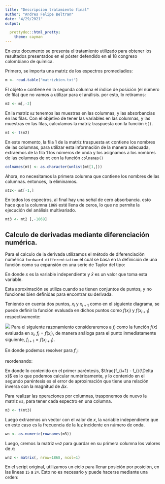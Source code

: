 ```yaml
---
title: "Descripcion tratamiento final"
author: "Andres Felipe Beltran"
date: "4/29/2021"
output:   

  prettydoc::html_pretty:
    theme: cayman
---
```


En este documento se presenta el tratamiento utilizado para obtener los resultados presentados en el póster defendido en el 18 congreso colombiano de química.

Primero, se importa una matriz de los espectros promediadios:

```r
m <- read.table("matrizbien.txt")
```

El objeto `m` contiene en la segunda columna el índice de posición (el número de fila) que no vamos a utilizar para el análisis. por esto, lo retiramos:

```r
m2 <- m[,-2]
```

En la matriz `m2` tenemos las muestras en las columnas, y las absorbancias en las filas. Con el objetivo de tener las variables en las columnas, y las muestras en las filas, calculamos la matriz traspuesta con la función `t()`.

```r
mt <- t(m2)
```

En este momento, la fila 1 de la matriz traspuesta `mt` contiene los nombres de las columnas, para utilizar esta información de la manera adecuada, extraemos de la fila 1 los números de onda y los asignamos a los nombres de las columnas de `mt` con la función `colnames()`

```r
colnames(mt) <- as.character(unlist(mt[1,]))
```

Ahora, no necesitamos la primera columna que contiene los nombres de las columnas. entonces, la eliminamos.

```r
mt2<- mt[-1,]
```


En todos los espectros, al final hay una señal de cero absorbancia. esto hace que la columna `1869` esté llena de ceros, lo que no permite la ejecución del análisis multivariado.

```r
mt3 <- mt2 [,-1869]
```

## Calculo de derivadas mediante diferenciación numérica.

Para el calculo de la derivada utilizamos el método de diferenciación numérica `fordward differentiation` el cual se basa en  la definición de una función como su expansión en una serie de Taylor del tipo:

\begin{align}
f(x) = f(\bar{x}) + f'(\bar{x})\Delta x + f''(\bar{x})\frac{\Delta x^2}{2!} + f'''(\bar{x}) \frac{\Delta x^3}{3!} + O(\Delta x ^4)
\end{align}

En donde $x$ es la variable independiente y $\bar{x}$ es un valor que toma esta variable.


Esta aproximación se utiliza cuando se tienen conjuntos de puntos, y no funciones bien definidas para encontrar su derivada.

Teniendo en cuenta dos puntos, $x_i$ y $x_{i+1}$ como en el siguiente diagrama, se puede definir la función evaluada en dichos puntos como $f(x_i)$ y $f(x_{i+1})$ respectivamente:

![](img/graphdiff.svg)
 Para el siguiente razonamiento consideraremos a $f_i$ como la función $f(x)$ evaluada en $x_i$, $f_i = f(x_i)$, de manera análoga para el punto inmediatamente siguiente, $f_{i+1} = f(x _ {i+1})$.

\begin{align}
f_{i+1} = f_i + f'_i \Delta x + f''_i \frac{\Delta x^2}{2!} + f''' \frac{\Delta x ^3}{3 !} + O(\Delta x^4)
\end{align}



En donde podemos resolver para $f'_i$:

\begin{align}

f'_i = - \frac{f_i}{\Delta x} + \frac{f_{i+1}}{\Delta x} - f''_i \frac{\Delta x}{2 !} - f'''_i \frac{\Delta x^2}{6!} - O(\Delta x ^3) 
\end{align}

 reordenando:

\begin{align}

f'_i =( \frac{f_{i+1} - f_i}{\Delta x}) \; - \; (- f''_i \frac{\Delta x}{2 !} - \cdot \cdot \cdot)
\end{align}

En donde lo contenido en el primer paréntesis,  $\frac{f_{i+1} - f_i}{\Delta x}$ es lo que podemos calcular numéricamente, y lo contenido en el segundo paréntesis es el error de aproximación que tiene una relación inversa con la magnitud de $\Delta x$.

Para realizar las operaciones por columnas, trasponemos de nuevo la matriz `m3`, para tener cada espectro en una columna.

```r
m3 <- t(mt3)
```

Luego extraemos un vector con el valor de $x$, la variable independiente que en este caso es la frecuencia de la luz incidente en número de onda.

```r
wn <- as.numeric(rownames(m3))
```

Luego, cremos la matriz `wn2`
para guardar en su primera columna los valores de $x$:

```r
wn2 <- matrix(, nrow=1868, ncol=1)
```

En el script original, utilizamos un ciclo para llenar posición por posición,  en las lineas `15` a `24`. Esto no es necesario y puede hacerse mediante una orden:




